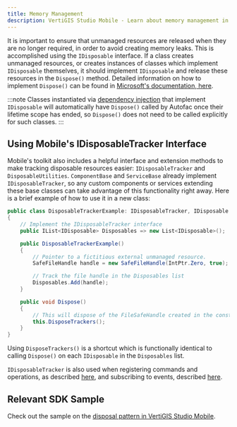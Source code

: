 ```yaml
---
title: Memory Management
description: VertiGIS Studio Mobile - Learn about memory management in VertiGIS Studio Mobile
---
```


It is important to ensure that unmanaged resources are released when they are no longer required, in order to avoid creating memory leaks. This is accomplished using the `IDisposable` interface.
If a class creates unmanaged resources, or creates instances of classes which implement `IDisposable` themselves, it should implement `IDisposable` and release these resources in the `Dispose()` method. Detailed information on how to implement `Dispose()` can be found in [Microsoft's documentation, here](https://docs.microsoft.com/en-us/dotnet/standard/garbage-collection/implementing-dispose).

:::note
Classes instantiated via [dependency injection](sdk-dependency-injection.mdx) that implement `IDisposable` will automatically have `Dispose()` called by Autofac once their lifetime scope has ended, so `Dispose()` does not need to be called explicitly for such classes.
:::

## Using Mobile's IDisposableTracker Interface

Mobile's toolkit also includes a helpful interface and extension methods to make tracking disposable resources easier: `IDisposableTracker` and `DisposableUtilities`.
`ComponentBase` and `ServiceBase` already implement `IDisposableTracker`, so any custom components or services extending these base classes can take advantage of this functionality right away.
Here is a brief example of how to use it in a new class:

```cs
public class DisposableTrackerExample: IDisposableTracker, IDisposable
{
	// Implement the IDisposableTracker interface
	public IList<IDisposable> Disposables => new List<IDisposable>();

	public DisposableTrackerExample()
	{
		// Pointer to a fictitious external unmanaged resource.
		SafeFileHandle handle = new SafeFileHandle(IntPtr.Zero, true);

		// Track the file handle in the Disposables list
		Disposables.Add(handle);
	}

	public void Dispose()
	{
		// This will dispose of the FileSafeHandle created in the constructor
		this.DisposeTrackers();
	}
}
```

Using `DisposeTrackers()` is a shortcut which is functionally identical to calling `Dispose()` on each `IDisposable` in the `Disposables` list.

`IDisposableTracker` is also used when registering commands and operations, as described [here](sdk-commands-operations.mdx#direct-registration-and-implementation), and subscribing to events, described [here](sdk-events-reference.mdx#subscribing-to-events).

## Relevant SDK Sample

Check out the sample on the [disposal pattern in VertiGIS Studio Mobile](https://github.com/geocortex/vertigis-mobile-samples/tree/master/Geocortex.Mobile.Samples/Geocortex.Mobile.Samples/Samples/Conceptual/Disposal).
